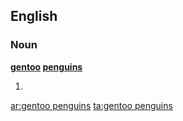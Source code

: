 ==English==

===Noun===
'''[[gentoo]] [[penguins]]'''

# {{plural of|gentoo penguin}}

[[ar:gentoo penguins]]
[[ta:gentoo penguins]]